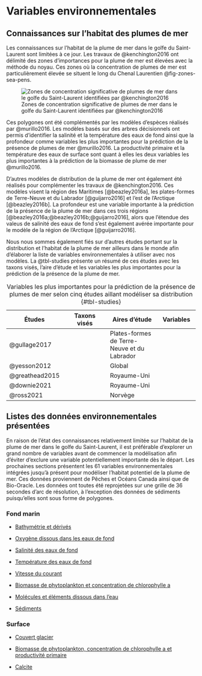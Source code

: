 # Variables environnementales

## Connaissances sur l'habitat des plumes de mer

Les connaissances sur l'habitat de la plume de mer dans le golfe du Saint-Laurent sont limitées à ce jour.
Les travaux de @kenchington2016 ont délimité des zones d'importances pour la plume de mer est élevées avec la méthode du noyau.
Ces zones où la concentration de plumes de mer est particulièrement élevée se situent le long du Chenal Laurentien @fig-zones-sea-pens.

![Zones de concentration significative de plumes de mer dans le golfe du Saint-Laurent identifiées par @kenchington2016](figures/sea_pens_areas.png){#fig-zones-sea-pens}

Ces polygones ont été complémentés par les modèles d'espèces réalisés par @murillo2016.
Les modèles basés sur des arbres décisionnels ont permis d'identifier la salinité et la température des eaux de fond ainsi que la profondeur comme variables les plus importantes pour la prédiction de la présence de plumes de mer @murillo2016.
La productivité primaire et la température des eaux de surface sont quant à elles les deux variables les plus importantes à la prédiction de la biomasse de plume de mer @murillo2016.


D'autres modèles de distribution de la plume de mer ont également été réalisés pour complémenter les travaux de @kenchington2016. 
Ces modèles visent la région des Maritimes [@beazley2016a], les plates-formes de Terre-Neuve et du Labrador [@guijarro2016] et l'est de l'Arctique [@beazley2016b].
La profondeur est une variable importante à la prédiction de la présence de la plume de mer dans ces trois régions [@beazley2016a;@beazley2016b;@guijarro2016], alors que l'étendue des valeus de salinité des eaux de fond s'est également avérée importante pour le modèle de la région de l'Arctique [@guijarro2016].


Nous nous sommes également fiés sur d'autres études portant sur la distribution et l'habitat de la plume de mer ailleurs dans le monde afin d'élaborer la liste de variables environnementales à utiliser avec nos modèles.
La @tbl-studies présente un résumé de ces études avec les taxons visés, l'aire d'étude et les variables les plus importantes pour la prédiction de la présence de la plume de mer.

| Études | Taxons visés | Aires d'étude | Variables | 
|--------|--------------|---------------|-----------|
| @gullage2017 | <ul><li>Distichophyllum gracile</li><li>Funiculina quadrangularis</li><li>Halipteris finmarchica</li><li>Pennatula grandis</li><li>Pennatula aculeata</li><li>Pennatula spp.</li><li>Umbellula lindahli</li><li>Anthoptilum grandiflorum</li></ul> | Plates-formes de Terre-Neuve et du Labrador | <ul><li>Profondeur</li><li>Température des eaux de fond</li></ul> |
| @yesson2012 | <ul><li>Sessiliflorae</li><li>Subselliflorae</li></ul> | Global | <ul><li>Température des eaux de fond</li><li>Productivité primaire des eaux de surface</li><li>Horizons de saturation en calcite</li><li>Salinité des eaux de fond</li></ul> |
| @greathead2015 | <ul><li>Funiculina quadrangularis</li><li>Virgularia mirabilis</li><li>Pennatula phosphorea</li></ul> | Royaume-Uni | <ul><li>Sédiments</li><li>Salinité minimale des eaux de fond</li><li>Profondeur</li></ul> |
| @downie2021 | <ul><li>Funiculina quadrangularis</li><li>Virgularia mirabilis</li><li>Pennatula phosphorea</li></ul> | Royaume-Uni | <ul><li>Température des eaux de fond</li><li>Vélocité du courant et des vagues</li><li>Concentration de particules en suspension en hiver</li></ul> |
| @ross2021 | <ul><li>Funiculina quadrangularis</li><li>Halipteris spp.</li><li>Kophobelemnon stelliferum</li><li>Pennatulidae spp.</li><li>Umbellula spp.</li><li>Virgulariidae spp.</li></ul> | Norvège | <ul><li>Profondeur</li><li>Interaction Température-Salinité</li><li>Sédiments</li><li>Pente</li><li>Vélocité maximale du courant</li><li>Biomasse de carbone du phytoplancton</li></ul> |

: Variables les plus importantes pour la prédiction de la présence de plumes de mer selon cinq études aillant modéliser sa distribution {#tbl-studies}


## Listes des données environnementales présentées

En raison de l'état des connaissances relativement limitée sur l'habitat de la plume de mer dans le golfe du Saint-Laurent, il est préférable d'explorer un grand nombre de variables avant de commencer la modélisation afin d'éviter d'exclure une variable potentiellement importante dès le départ.
Les prochaines sections présentent les 61 variables environnementales intégrées jusqu'à présent pour modéliser l'habitat potentiel de la plume de mer.
Ces données proviennent de Pêches et Océans Canada ainsi que de Bio-Oracle.
Les données ont toutes été reprojetées sur une grille de 36 secondes d'arc de résolution, à l'exception des données de sédiments puisqu'elles sont sous forme de polygones.


### Fond marin

* [Bathymétrie et dérivés](bathymetry.qmd)

* [Oxygène dissous dans les eaux de fond](oxygen.qmd)

* [Salinité des eaux de fond](salinity.qmd)

* [Température des eaux de fond](temperature.qmd)

* [Vitesse du courant](current_velocity.qmd)

* [Biomasse de phytoplankton et concentration de chlorophylle a](chloro_phyto.qmd)

* [Molécules et éléments dissous dans l'eau](molecules_elements.qmd)

* [Sédiments](sediments.qmd)


### Surface

* [Couvert glacier](surf_ice_cover.qmd)

* [Biomasse de phytoplankton, concentration de chlorophylle a et productivité primaire](surf_pp.qmd)

* [Calcite](surf_calcite.qmd)
